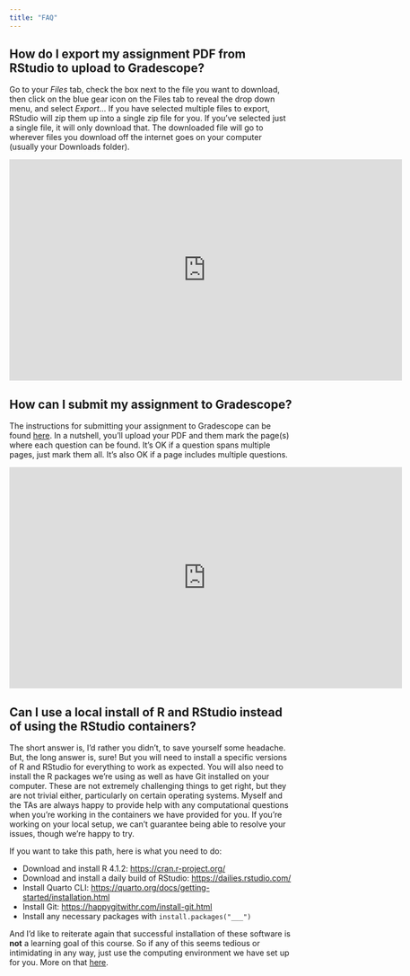 ```yaml
---
title: "FAQ"
---
```


## How do I export my assignment PDF from RStudio to upload to Gradescope?

Go to your *Files* tab, check the box next to the file you want to download, then click on the blue gear icon on the Files tab to reveal the drop down menu, and select *Export*... If you have selected multiple files to export, RStudio will zip them up into a single zip file for you. If you've selected just a single file, it will only download that. The downloaded file will go to wherever files you download off the internet goes on your computer (usually your Downloads folder).

```{=html}
<iframe width="700" height="394" src="https://www.youtube.com/embed/cAHCMpPJx3k" title="YouTube video player" frameborder="0" allow="accelerometer; autoplay; clipboard-write; encrypted-media; gyroscope; picture-in-picture" allowfullscreen></iframe>
```

## How can I submit my assignment to Gradescope?

The instructions for submitting your assignment to Gradescope can be found [here](https://help.gradescope.com/article/ccbpppziu9-student-submit-work#submitting_a_pdf). In a nutshell, you'll upload your PDF and them mark the page(s) where each question can be found. It's OK if a question spans multiple pages, just mark them all. It's also OK if a page includes multiple questions.

```{=html}
<iframe width="700" height="394" src="https://www.youtube.com/embed/u-pK4GzpId0" title="YouTube video player" frameborder="0" allow="accelerometer; autoplay; clipboard-write; encrypted-media; gyroscope; picture-in-picture" allowfullscreen></iframe>
```

## Can I use a local install of R and RStudio instead of using the RStudio containers?

The short answer is, I'd rather you didn't, to save yourself some headache. But, the long answer is, sure! But you will need to install a specific versions of R and RStudio for everything to work as expected. You will also need to install the R packages we're using as well as have Git installed on your computer. These are not extremely challenging things to get right, but they are not trivial either, particularly on certain operating systems. Myself and the TAs are always happy to provide help with any computational questions when you're working in the containers we have provided for you. If you're working on your local setup, we can't guarantee being able to resolve your issues, though we're happy to try.

If you want to take this path, here is what you need to do:

-   Download and install R 4.1.2: <https://cran.r-project.org/>
-   Download and install a daily build of RStudio: <https://dailies.rstudio.com/>
-   Install Quarto CLI: <https://quarto.org/docs/getting-started/installation.html>
-   Install Git: <https://happygitwithr.com/install-git.html>
-   Install any necessary packages with `install.packages("___")`

And I'd like to reiterate again that successful installation of these software is **not** a learning goal of this course. So if any of this seems tedious or intimidating in any way, just use the computing environment we have set up for you. More on that [here](/computing-access.html).